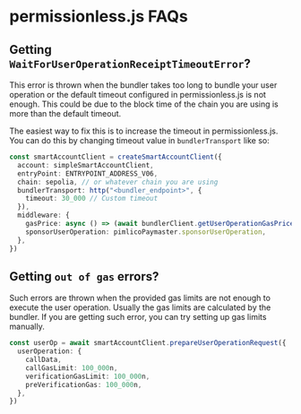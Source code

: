 
<VersionWarning version="0.1" />

# permissionless.js FAQs

## Getting `WaitForUserOperationReceiptTimeoutError`?

This error is thrown when the bundler takes too long to bundle your user operation or the default timeout configured in permissionless.js is not enough.
This could be due to the block time of the chain you are using is more than the default timeout.

The easiest way to fix this is to increase the timeout in permissionless.js. You can do this by changing timeout value in `bundlerTransport` like so:

```typescript
const smartAccountClient = createSmartAccountClient({
  account: simpleSmartAccountClient,
  entryPoint: ENTRYPOINT_ADDRESS_V06,
  chain: sepolia, // or whatever chain you are using
  bundlerTransport: http("<bundler_endpoint>", {
    timeout: 30_000 // Custom timeout
  }),
  middleware: {
    gasPrice: async () => (await bundlerClient.getUserOperationGasPrice()).fast,
    sponsorUserOperation: pimlicoPaymaster.sponsorUserOperation,
  },
})
```

## Getting `out of gas` errors?

Such errors are thrown when the provided gas limits are not enough to execute the user operation. Usually the gas limits are calculated by the bundler. If you are getting such error, you can try setting up gas limits manually.

```typescript
const userOp = await smartAccountClient.prepareUserOperationRequest({
  userOperation: {
    callData,
    callGasLimit: 100_000n,
    verificationGasLimit: 100_000n,
    preVerificationGas: 100_000n,
  },
})
```